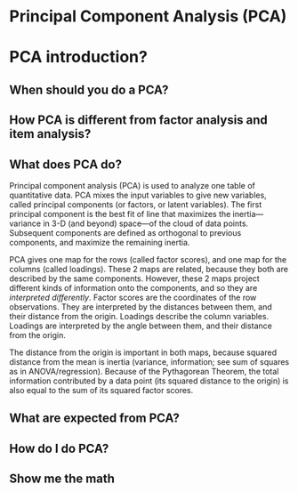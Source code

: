 # Principal Component Analysis (PCA) {-}

# PCA introduction? {#pca_intro}

## When should you do a PCA?

## How PCA is different from factor analysis and item analysis?

## What does PCA do?

Principal component analysis (PCA) is used to analyze one table of quantitative data. PCA mixes the input variables to give new variables, called principal components (or factors, or latent variables). The first principal component is the best fit of line that maximizes the inertia---variance in 3-D (and beyond) space---of the cloud of data points. Subsequent components are defined as orthogonal to previous components, and maximize the remaining inertia. 

PCA gives one map for the rows (called factor scores), and one map for the columns (called loadings). These 2 maps are related, because they both are described by the same components. However, these 2 maps project different kinds of information onto the components, and so they are *interpreted differently*. Factor scores are the coordinates of the row observations. They are interpreted by the distances between them, and their distance from the origin. Loadings describe the column variables. Loadings are interpreted by the angle between them, and their distance from the origin. 

The distance from the origin is important in both maps, because squared distance from the mean is inertia (variance, information; see sum of squares as in ANOVA/regression). Because of the Pythagorean Theorem, the total information contributed by a data point (its squared distance to the origin) is also equal to the sum of its squared factor scores. 


## What are expected from PCA?

## How do I do PCA?

## Show me the math






